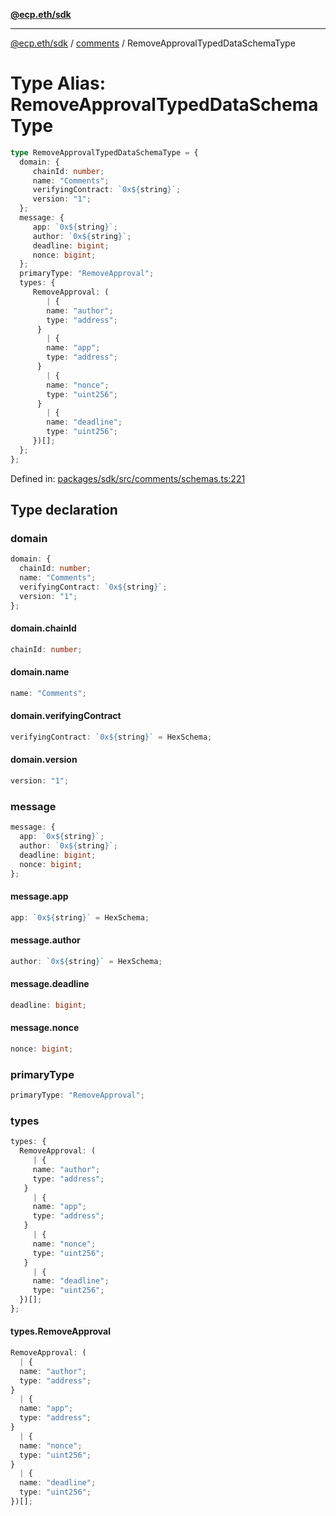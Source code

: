 [**@ecp.eth/sdk**](../../index.mdx)

***

[@ecp.eth/sdk](/sdk-reference/index.mdx) / [comments](/sdk-reference/comments/index.mdx) / RemoveApprovalTypedDataSchemaType

# Type Alias: RemoveApprovalTypedDataSchemaType

```ts
type RemoveApprovalTypedDataSchemaType = {
  domain: {
     chainId: number;
     name: "Comments";
     verifyingContract: `0x${string}`;
     version: "1";
  };
  message: {
     app: `0x${string}`;
     author: `0x${string}`;
     deadline: bigint;
     nonce: bigint;
  };
  primaryType: "RemoveApproval";
  types: {
     RemoveApproval: (
        | {
        name: "author";
        type: "address";
      }
        | {
        name: "app";
        type: "address";
      }
        | {
        name: "nonce";
        type: "uint256";
      }
        | {
        name: "deadline";
        type: "uint256";
     })[];
  };
};
```

Defined in: [packages/sdk/src/comments/schemas.ts:221](https://github.com/ecp-eth/comments-monorepo/blob/main/packages/sdk/src/comments/schemas.ts#L221)

## Type declaration

### domain

```ts
domain: {
  chainId: number;
  name: "Comments";
  verifyingContract: `0x${string}`;
  version: "1";
};
```

#### domain.chainId

```ts
chainId: number;
```

#### domain.name

```ts
name: "Comments";
```

#### domain.verifyingContract

```ts
verifyingContract: `0x${string}` = HexSchema;
```

#### domain.version

```ts
version: "1";
```

### message

```ts
message: {
  app: `0x${string}`;
  author: `0x${string}`;
  deadline: bigint;
  nonce: bigint;
};
```

#### message.app

```ts
app: `0x${string}` = HexSchema;
```

#### message.author

```ts
author: `0x${string}` = HexSchema;
```

#### message.deadline

```ts
deadline: bigint;
```

#### message.nonce

```ts
nonce: bigint;
```

### primaryType

```ts
primaryType: "RemoveApproval";
```

### types

```ts
types: {
  RemoveApproval: (
     | {
     name: "author";
     type: "address";
   }
     | {
     name: "app";
     type: "address";
   }
     | {
     name: "nonce";
     type: "uint256";
   }
     | {
     name: "deadline";
     type: "uint256";
  })[];
};
```

#### types.RemoveApproval

```ts
RemoveApproval: (
  | {
  name: "author";
  type: "address";
}
  | {
  name: "app";
  type: "address";
}
  | {
  name: "nonce";
  type: "uint256";
}
  | {
  name: "deadline";
  type: "uint256";
})[];
```
